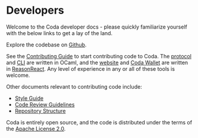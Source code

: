 
<Metadata title="Developers" />

# Developers

Welcome to the Coda developer docs - please quickly familiarize yourself with the below links to get a lay of the land.

Explore the codebase on [Github](https://github.com/CodaProtocol/coda). 

See the [Contributing Guide](/docs/contributing/) to start contributing code to Coda. The [protocol](https://github.com/CodaProtocol/coda/tree/master/src) and [CLI](https://github.com/CodaProtocol/coda/tree/master/src/app/cli) are written in OCaml, and the [website](https://github.com/CodaProtocol/coda/tree/master/frontend/website) and [Coda Wallet](https://github.com/CodaProtocol/coda/tree/master/frontend/wallet) are written in [ReasonReact](https://reasonml.github.io/reason-react/). Any level of experience in any or all of these tools is welcome.

Other documents relevant to contributing code include:

- [Style Guide](/docs/developers/style-guide)
- [Code Review Guidelines](/docs/developers/code-reviews)
- [Repository Structure](/docs/developers/directory-structure)

Coda is entirely open source, and the code is distributed under the terms of the [Apache License 2.0](https://github.com/CodaProtocol/coda/blob/master/LICENSE).
